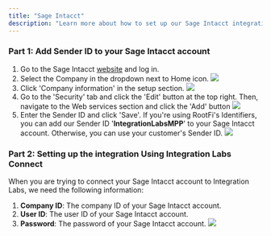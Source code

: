 ```yaml
---
title: "Sage Intacct"
description: "Learn more about how to set up our Sage Intacct integration."
---
```


### Part 1: Add Sender ID to your Sage Intacct account

1. Go to the Sage Intacct [website](https://www.intacct.com/ia/acct/login.phtml) and log in.
2. Select the Company in the dropdown next to Home icon.
   ![](/images/sage-intacct/company_information_dropdown.png)
3. Click 'Company information' in the setup section.
   ![](/images/sage-intacct/select_company_information.png)
4. Go to the 'Security' tab and click the 'Edit' button at the top right. Then, navigate to the Web services section and click the 'Add' button
   ![](/images/sage-intacct/add_sender_id.png)
5. Enter the Sender ID and click 'Save'.
   <Note>
     If you're using RootFi's Identifiers, you can add our Sender ID '**IntegrationLabsMPP**' to your Sage Intacct account. Otherwise, you can use your customer's Sender ID.
   </Note>
   ![](/images/sage-intacct/sender_id_form.png)

### Part 2: Setting up the integration Using Integration Labs Connect

When you are trying to connect your Sage Intacct account to Integration Labs, we need the following information:

1.  **Company ID**: The company ID of your Sage Intacct account.
2.  **User ID**: The user ID of your Sage Intacct account.
3.  **Password**: The password of your Sage Intacct account.
    ![](/images/sage-intacct/sage_intacct_sdk_form.png)
